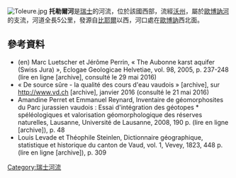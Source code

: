 {{Citecheck|time=2021-01-17T03:15:40+00:00}}
{{Coord|46.51885|N|6.35879|E|display=title}}
[[Image:Toleure.jpg|right]]
'''托勒爾河'''是[[瑞士|瑞士]]的河流，位於該國西部，流經[[沃州|沃州]]，屬於[[歐博訥河|歐博訥河]]的支流，河道全長5公里，發源自[[比耶爾|比耶爾]]以西，河口處在[[歐博訥_(沃州)|歐博訥]]西北面。

==參考資料==
* (en) Marc Luetscher et Jérôme Perrin, « The Aubonne karst aquifer (Swiss Jura) », Eclogae Geologicae Helvetiae, vol. 98, 2005, p. 237-248 (lire en ligne [archive], consulté le 29 mai 2016)
* « De source sûre - la qualité des cours d'eau vaudois » [archive], sur http://www.vd.ch {{Wayback|url=http://www.vd.ch/ |date=20110224173245 }} [archive], janvier 2016 (consulté le 21 mai 2016)
* Amandine Perret et Emmanuel Reynard, Inventaire de géomorphosites du Parc jurassien vaudois : Essai d'intégration des géotopes * spéléologiques et valorisation géomorphologique des réserves naturelles, Lausanne, Université de Lausanne, 2008, 190 p. (lire en ligne [archive]), p. 48
* Louis Levade et Théophile Steinlen, Dictionnaire géographique, statistique et historique du canton de Vaud, vol. 1, Vevey, 1823, 448 p. (lire en ligne [archive]), p. 309

{{Switzerland-geo-stub}}
[[Category:瑞士河流|Category:瑞士河流]]